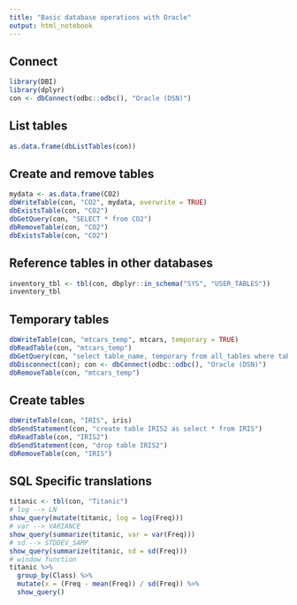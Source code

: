```yaml
---
title: "Basic database operations with Oracle"
output: html_notebook
---
```


## Connect

```r
library(DBI)
library(dplyr)
con <- dbConnect(odbc::odbc(), "Oracle (DSN)")
```

## List tables

```r
as.data.frame(dbListTables(con))
```

## Create and remove tables

```r
mydata <- as.data.frame(CO2)
dbWriteTable(con, "CO2", mydata, overwrite = TRUE)
dbExistsTable(con, "CO2")
dbGetQuery(con, "SELECT * from CO2")
dbRemoveTable(con, "CO2")
dbExistsTable(con, "CO2")
```

## Reference tables in other databases

```r
inventory_tbl <- tbl(con, dbplyr::in_schema("SYS", "USER_TABLES"))
inventory_tbl
```

## Temporary tables

```r
dbWriteTable(con, "mtcars_temp", mtcars, temporary = TRUE)
dbReadTable(con, "mtcars_temp")
dbGetQuery(con, "select table_name, temporary from all_tables where table_name = 'mtcars_temp'")
dbDisconnect(con); con <- dbConnect(odbc::odbc(), "Oracle (DSN)")
dbRemoveTable(con, "mtcars_temp")
```

## Create tables

```r
dbWriteTable(con, "IRIS", iris)
dbSendStatement(con, "create table IRIS2 as select * from IRIS")
dbReadTable(con, "IRIS2")
dbSendStatement(con, "drop table IRIS2")
dbRemoveTable(con, "IRIS")
```

## SQL Specific translations

```r
titanic <- tbl(con, "Titanic")
# log --> LN
show_query(mutate(titanic, log = log(Freq)))
# var --> VARIANCE
show_query(summarize(titanic, var = var(Freq))) 
# sd --> STDDEV_SAMP
show_query(summarize(titanic, sd = sd(Freq))) 
# window function
titanic %>% 
  group_by(Class) %>% 
  mutate(x = (Freq - mean(Freq)) / sd(Freq)) %>% 
  show_query()
```
